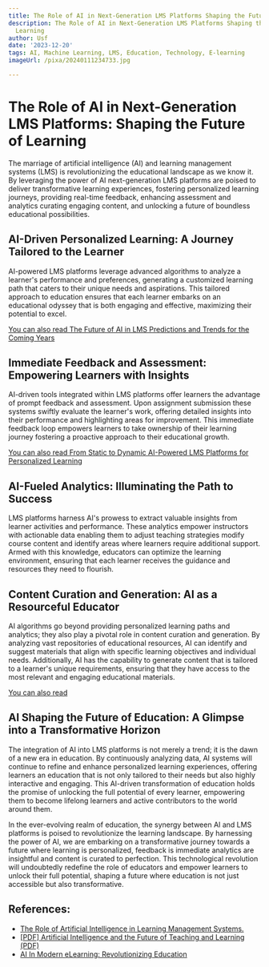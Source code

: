 ```yaml
---
title: The Role of AI in Next-Generation LMS Platforms Shaping the Future of Learning
description: The Role of AI in Next-Generation LMS Platforms Shaping the Future of
  Learning
author: Usf
date: '2023-12-20'
tags: AI, Machine Learning, LMS, Education, Technology, E-learning
imageUrl: /pixa/20240111234733.jpg

---
```

# The Role  of AI in Next-Generation LMS Platforms: Shaping the Future of Learning

The marriage  of artificial intelligence (AI)  and learning management systems (LMS) is revolutionizing the educational  landscape  as we  know it. By leveraging the power of AI next-generation LMS platforms are poised to deliver transformative learning  experiences, fostering personalized  learning journeys, providing real-time feedback, enhancing assessment  and analytics curating  engaging content, and unlocking a future  of boundless educational possibilities.

## AI-Driven Personalized Learning: A Journey Tailored to the Learner

AI-powered LMS platforms leverage advanced algorithms to analyze a learner's performance and preferences,  generating a customized learning path that caters to  their unique needs and aspirations. This tailored approach to education ensures  that  each learner  embarks on an educational odyssey that is both engaging and effective, maximizing their potential to excel.

[You can also read The Future  of AI in LMS Predictions  and Trends for the Coming Years](The%20Future%20of%20AI%20in%20LMS%20Predictions%20and%20Trends%20for%20the%20Coming%20Years)


## Immediate Feedback and Assessment: Empowering Learners with Insights

AI-driven tools integrated within LMS platforms offer learners  the advantage of prompt feedback and assessment. Upon assignment submission these systems swiftly evaluate the learner's work, offering detailed insights into their performance and highlighting  areas for improvement. This immediate feedback loop empowers learners  to take ownership of their learning  journey fostering a proactive approach to  their educational  growth.

[You  can also  read From Static to Dynamic AI-Powered LMS Platforms for Personalized Learning](From%20Static%20to%20Dynamic%20AI-Powered%20LMS%20Platforms%20for%20Personalized%20Learning)


## AI-Fueled Analytics: Illuminating the Path to Success

LMS  platforms harness AI's prowess to extract valuable insights from learner activities and performance. These analytics empower instructors  with actionable data enabling them to adjust teaching strategies modify course content and identify areas where learners require additional support. Armed with this knowledge, educators  can optimize the learning environment, ensuring that each learner receives  the guidance and resources they need to flourish.

## Content Curation and Generation: AI  as a Resourceful Educator

AI  algorithms go beyond providing personalized learning paths and analytics; they also play a pivotal role  in content curation and generation. By analyzing vast repositories of educational resources, AI can identify and suggest materials that align with specific learning objectives and individual needs. Additionally, AI has the  capability to generate content that is tailored to a learner's unique  requirements, ensuring that they have access to the most  relevant and engaging educational materials.

[You can also read ]()


## AI Shaping the Future of Education: A Glimpse into a Transformative Horizon

The integration of AI into LMS platforms is not merely a trend;  it is  the dawn of a new  era in education. By continuously analyzing data, AI systems  will continue to refine and enhance personalized learning experiences, offering learners an  education that is  not  only tailored to their needs but  also highly interactive and engaging.  This AI-driven transformation of education holds  the promise of unlocking  the full potential of every  learner, empowering them to become lifelong learners and active contributors to the  world around  them.

In the ever-evolving realm  of education,  the synergy between AI and LMS platforms  is poised to revolutionize the learning landscape. By harnessing the power of AI, we are embarking on a transformative journey towards a future where learning  is personalized, feedback is immediate analytics are insightful and content is curated to perfection. This technological revolution will undoubtedly redefine the role of educators and empower learners to unlock their full potential, shaping a  future where education is not just accessible but also transformative.

## References:
- [The Role of Artificial Intelligence in Learning Management Systems.](https://medium.com/@priya.resbee/the-role-of-artificial-intelligence-in-learning-management-systems-7c2a55af0717)
- [[PDF] Artificial Intelligence and the Future of Teaching and Learning (PDF)](https://www2.ed.gov/documents/ai-report/ai-report.pdf)
- [AI In Modern eLearning: Revolutionizing Education](https://elearningindustry.com/the-transformative-power-of-ai-in-modern-elearning-a-new-era-for-education)
